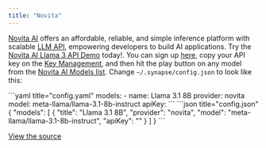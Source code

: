 ```yaml
---
title: "Novita"
---
```


[Novita AI](https://novita.ai?utm_source=github_continuedev&utm_medium=github_readme&utm_campaign=github_link) offers an affordable, reliable, and simple inference platform with scalable [LLM API](https://novita.ai/docs/model-api/reference/introduction.html), empowering developers to build AI applications. Try the [Novita AI Llama 3 API Demo](https://novita.ai/model-api/product/llm-api/playground/meta-llama-llama-3.1-70b-instruct?utm_source=github_continuedev&utm_medium=github_readme&utm_campaign=github_link) today!. You can sign up [here](https://novita.ai/user/login?&redirect=/&utm_source=github_continuedev&utm_medium=github_readme&utm_campaign=github_link), copy your API key on the [Key Management](https://novita.ai/settings/key-management?utm_source=github_continuedev&utm_medium=github_readme&utm_campaign=github_link), and then hit the play button on any model from the [Novita AI Models list](https://novita.ai/llm-api?utm_source=github_continuedev&utm_medium=github_readme&utm_campaign=github_link). Change `~/.synapse/config.json` to look like this:

<Tabs>
  <Tab title="YAML">
  ```yaml title="config.yaml"
  models:
    - name: Llama 3.1 8B
      provider: novita
      model: meta-llama/llama-3.1-8b-instruct
      apiKey: <YOUR_NOVITA_API_KEY>
  ```
  </Tab>
  <Tab title="JSON">
  ```json title="config.json"
  {
    "models": [
      {
        "title": "Llama 3.1 8B",
        "provider": "novita",
        "model": "meta-llama/llama-3.1-8b-instruct",
        "apiKey": "<YOUR_NOVITA_API_KEY>"
      }
    ]
  }
  ```
  </Tab>
</Tabs>

[View the source](https://github.com/continuedev/synapse/blob/main/core/llm/llms/Novita.ts)
